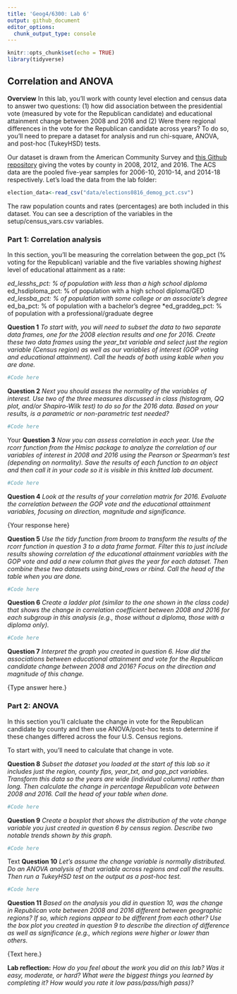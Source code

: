 ```yaml
---
title: 'Geog4/6300: Lab 6'
output: github_document
editor_options: 
  chunk_output_type: console
---
```


```r
knitr::opts_chunk$set(echo = TRUE)
library(tidyverse)
```

## Correlation and ANOVA

**Overview**
In this lab, you'll work with county level election and census data to answer two questions: (1) how did association between the presidential vote (measured by vote for the Republican candidate) and educational attainment change between 2008 and 2016 and (2) Were there regional differences in the vote for the Republican candidate across years? To do so, you'll need to prepare a dataset for analysis and run chi-square, ANOVA, and post-hoc (TukeyHSD) tests.

Our dataset is drawn from the American Community Survey and [this Github repository](https://github.com/tonmcg/US_County_Level_Election_Results_08-20) giving the votes by county in 2008, 2012, and 2016. The ACS data are the pooled five-year samples for 2006-10, 2010-14, and 2014-18 respectively. Let's load the data from the lab folder:

```r
election_data<-read_csv("data/elections0816_demog_pct.csv")
```

The raw population counts and rates (percentages) are both included in this dataset. You can see a description of the variables in the setup/census_vars.csv variables.

### Part 1: Correlation analysis

In this section, you'll be measuring the correlation between the gop_pct (% voting for the Republican) variable and the five variables showing *highest* level of educational attainment as a rate:

*ed_lesshs_pct: % of population with less than a high school diploma
*ed_hsdiploma_pct: % of population with a high school diploma/GED
*ed_lessba_pct: % of population with some college or an associate's degree
*ed_ba_pct: % of population with a bachelor's degree
*ed_graddeg_pct: % of population with a professional/graduate degree

**Question 1** _To start with, you will need to subset the data to two separate data frames, one for the 2008 election results and one for 2016. Create these two data frames using the year_txt variable and select just the region variable (Census region) as well as our variables of interest (GOP voting and educational attainment). Call the heads of both using kable when you are done._

```r
#Code here
```


**Question 2** _Next you should assess the normality of the variables of interest. Use two of the three measures discussed in class (histogram, QQ plot, and/or Shapiro-Wilk test) to do so for the 2016 data. Based on your results, is a parametric or non-parametric test needed?_

```r
#Code here
```

{Your text response here}


**Question 3** _Now you can assess correlation in each year. Use the rcorr function from the Hmisc package to analyze the correlation of our variables of interest in 2008 and 2016 using the Pearson or Spearman's test (depending on normality). Save the results of each function to an object and then call it in your code so it is visible in this knitted lab document._

```r
#Code here
```

**Question 4** _Look at the results of your correlation matrix for 2016. Evaluate the correlation between the GOP vote and the educational attainment variables, focusing on direction, magnitude and significance._

{Your response here}

**Question 5** _Use the tidy function from broom to transform the results of the rcorr function in question 3 to a data frame format. Filter this to just include results showing correlation of the educational attainment variables with the GOP vote and add a new column that gives the year for each dataset. Then combine these two datasets using bind_rows or rbind. Call the head of the table when you are done._

```r
#Code here
```

**Question 6** _Create a ladder plot (similar to the one shown in the class code) that shows the change in correlation coefficient between 2008 and 2016 for each subgroup in this analysis (e.g., those without a diploma, those with a diploma only)._

```r
#Code here
```

**Question 7** _Interpret the graph you created in question 6. How did the associations between educational attainment and vote for the Republican candidate *change* between 2008 and 2016? Focus on the direction and magnitude of this change._

{Type answer here.}

### Part 2: ANOVA
In this section you'll calcluate the change in vote for the Republican candidate by county and then use ANOVA/post-hoc tests to determine if these changes differed across the four U.S. Census regions.

To start with, you'll need to calculate that change in vote.

**Question 8** _Subset the dataset you loaded at the start of this lab so it includes just the region, county fips, year_txt, and gop_pct variables. Transform this data so the years are wide (individual columns) rather than long. Then calculate the change in percentage Republican vote between 2008 and 2016. Call the head of your table when done._

```r
#Code here
```

**Question 9** _Create a boxplot that shows the distribution of the vote change variable you just created in question 6 by census region. Describe two notable trends shown by this graph._

```r
#Code here
```

{Text here}

**Question 10** _Let's assume the change variable is normally distributed. Do an ANOVA analysis of that variable across regions and call the results. Then run a TukeyHSD test on the output as a post-hoc test._

```r
#Code here
```

**Question 11** _Based on the analysis you did in question 10, was the change in Republican vote between 2008 and 2016 different between geographic regions? If so, which regions appear to be different from each other? Use the box plot you created in question 9 to describe the direction of difference as well as significance (e.g., which regions were higher or lower than others._

{Text here.}

**Lab reflection:** _How do you feel about the work you did on this lab? Was it easy, moderate, or hard? What were the biggest things you learned by completing it? How would you rate it low pass/pass/high pass)?_